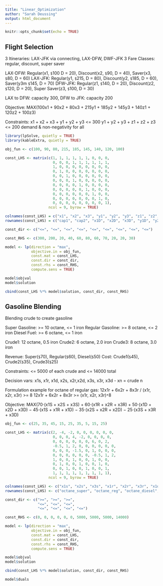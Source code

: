 ```yaml
---
title: "Linear_Optimization"
author: "Sarah Deussing"
output: html_document
---
```


```r
knitr::opts_chunk$set(echo = TRUE)
```

## Flight Selection
3 Itineraries: LAX-JFK via connecting, LAX-DFW, DWF-JFK
3 Fare Classes: regular, discount, super saver

LAX-DFW: Regular(x1, `$`100 D = 20), Discount(x2, `$`90, D = 40), Saver(x3, `$`80, D = 60)
LAX-JFK: Regular(y1, `$`215, D = 80), Discount(y2, `$`185, D = 60), Saver(y3m `$`145, D = 70)
DFW-JFK: Regular(z1, `$`140, D = 20), Discount(z2, `$`120, D = 20), Super Saver(z3, `$`100, D = 30)

LAX to DFW: capacity 300, DFW to JFK: capacity 200

Objective: MAX(100x1 + 90x2 + 80x3 + 215y1 + 185y2 + 145y3 + 140z1 + 120z2 + 100z3)

Constraints:
  x1 + x2 + x3 + y1 + y2 + y3 <= 300
  y1 + y2 + y3 + z1 + z2 + z3 <= 200
  demand & non-negativity for all
```r
library(lpSolve, quietly = TRUE)
library(kableExtra, quietly = TRUE)

obj_fun <- c(100, 90, 80, 215, 185, 145, 140, 120, 100)

const_LHS <- matrix(c(1, 1, 1, 1, 1, 1, 0, 0, 0,
                      0, 0, 0, 1, 1, 1, 1, 1, 1,
                      1, 0, 0, 0, 0, 0, 0, 0, 0,
                      0, 1, 0, 0, 0, 0, 0, 0, 0,
                      0, 0, 1, 0, 0, 0, 0, 0, 0,
                      0, 0, 0, 1, 0, 0, 0, 0, 0,
                      0, 0, 0, 0, 1, 0, 0, 0, 0,
                      0, 0, 0, 0, 0, 1, 0, 0, 0,
                      0, 0, 0, 0, 0, 0, 1, 0, 0,
                      0, 0, 0, 0, 0, 0, 0, 1, 0,
                      0, 0, 0, 0, 0, 0, 0, 0, 1),
                    ncol = 9, byrow = TRUE)

colnames(const_LHS) = c("x1", "x2", "x3", "y1", "y2", "y3", "z1", "z2", "z3")
rownames(const_LHS) = c("cap1", "cap2", "x1D", "x2D", "x3D", "y1D", "y2D", "y3D", "z1D", "z2D", "z3D")

const_dir <- c("<=", "<=", "<=", "<=", "<=", "<=", "<=", "<=", "<=")

const_RHS <- c(300, 200, 20, 40, 60, 80, 60, 70, 20, 20, 30)

model <- lp(direction = "max",
            objective.in = obj_fun, 
            const.mat = const_LHS,
            const.dir = const_dir,
            const.rhs = const_RHS,
            compute.sens = TRUE)

model$objval
model$solution

cbind(const_LHS %*% model$solution, const_dir, const_RHS)
```

## Gasoline Blending
Blending crude to create gasoline

Super Gasoline: >= 10 octane, <= 1 iron
Regular Gasoline: >= 8 octane, <= 2 iron
Diesel Fuel: >= 6 octane, <= 1 iron

Crude1: 12 octane, 0.5 iron
Crude2: 6 octane, 2.0 iron
Crude3: 8 octane, 3.0 iron

Revenue: Super(`$`70), Regular(`$`60), Diesel(`$`50)
Cost: Crude1(`$`45), Crude2(`$`35), Crude3(`$`25)

Constraints: <= 5000 of each crude and <= 14000 total

Decision vars: x1s, x1r, x1d, x2s, x2r,x2d, x3s, x3r, x3d
  - xn = crude n

Formulation example for octane of regular gas:
  12x1r + 6x2r + 8x3r / (x1r, x2r, x3r) >= 8
  12x1r + 6x2r + 8x3r >= (x1r, x2r, x3r)`*`8

Objective: MAX(70⋅(x1S + x2S + x3S) + 60⋅(x1R + x2R + x3R) + 50⋅(x1D + x2D + x3D) − 45⋅(x1S + x1R + x1D) − 35⋅(x2S + x2R + x2D) − 25⋅(x3S + x3R + x3D)
```r
obj_fun <- c(25, 35, 45, 15, 25, 35, 5, 15, 25)

const_LHS <- matrix(c(2, -4, -2, 0, 0, 0, 0, 0, 0,
                      0, 0, 0, 4, -2, 0, 0, 0, 0,
                      0, 0, 0, 0, 0, 0, 6, 0, 2,
                      -0.5, 1, 2, 0, 0, 0, 0, 0, 0,
                      0, 0, 0, -1.5, 0, 1, 0, 0, 0,
                      0, 0, 0, 0, 0, 0, -0.5, 1, 2,
                      1, 0, 0, 1, 0, 0, 1, 0, 0,
                      0, 1, 0, 0, 1, 0, 0, 1, 0,
                      0, 0, 1, 0, 0, 1, 0, 0, 1,
                      1, 1, 1, 1, 1, 1, 1, 1, 1),
                    ncol = 9, byrow = TRUE)

colnames(const_LHS) <- c("x1s", "x2s", "x3s", "x1r", "x2r", "x3r", "x1d", "x2d", "x3d")
rownames(const_LHS) <- c("octane_super", "octane_reg", "octane_diesel", "iron_super", "iron_reg", "iron_diesel", "crude1_bound", "crude2_bound", "crude3_bound", "total_bound")

const_dir <- c(">=", ">=", ">=",
               "<=", "<=", "<=",
               "<=", "<=", "<=", "<=")

const_RHS <- c(0, 0, 0, 0, 0, 0, 5000, 5000, 5000, 14000)

model <- lp(direction = "max",
            objective.in = obj_fun, 
            const.mat = const_LHS,
            const.dir = const_dir,
            const.rhs = const_RHS,
            compute.sens = TRUE)

model$objval
model$solution

cbind(const_LHS %*% model$solution, const_dir, const_RHS)
```

```r
model$duals
```
